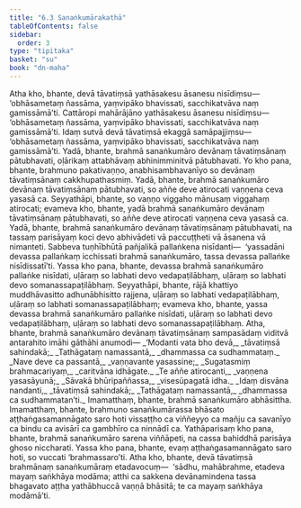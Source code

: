 ```yaml
---
title: "6.3 Sanaṅkumārakathā"
tableOfContents: false
sidebar:
  order: 3
type: "tipitaka"
basket: "su"
book: "dn-maha"
---
```



<DynamicBreadcrumb />

<Division number="300" book="dn-maha" bookNo="7" page="182">

<Paragraph number="667" book="dn-maha">
Atha kho, bhante, devā tāvatiṃsā yathāsakesu āsanesu nisīdiṃsu—  ‘obhāsametaṃ ñassāma, yaṃvipāko bhavissati, sacchikatvāva naṃ gamissāmā’ti. Cattāropi mahārājāno yathāsakesu āsanesu nisīdiṃsu—  ‘obhāsametaṃ ñassāma, yaṃvipāko bhavissati, sacchikatvāva naṃ gamissāmā’ti. Idaṃ sutvā devā tāvatiṃsā ekaggā samāpajjiṃsu—  ‘obhāsametaṃ ñassāma, yaṃvipāko bhavissati, sacchikatvāva naṃ gamissāmā’ti.
</Paragraph>

<Paragraph number="668" book="dn-maha">
Yadā, bhante, brahmā sanaṅkumāro devānaṃ tāvatiṃsānaṃ pātubhavati, oḷārikaṃ attabhāvaṃ abhinimminitvā pātubhavati. Yo kho pana, bhante, brahmuno pakativaṇṇo, anabhisambhavanīyo so devānaṃ tāvatiṃsānaṃ cakkhupathasmiṃ. Yadā, bhante, brahmā sanaṅkumāro devānaṃ tāvatiṃsānaṃ pātubhavati, so aññe deve atirocati vaṇṇena ceva yasasā ca. Seyyathāpi, bhante, so vaṇṇo viggaho mānusaṃ viggahaṃ atirocati; evameva kho, bhante, yadā brahmā sanaṅkumāro devānaṃ tāvatiṃsānaṃ pātubhavati, so aññe deve atirocati vaṇṇena ceva yasasā ca. Yadā, bhante, brahmā sanaṅkumāro devānaṃ tāvatiṃsānaṃ pātubhavati, na tassaṃ parisāyaṃ koci devo abhivādeti vā paccuṭṭheti vā āsanena vā nimanteti. Sabbeva tuṇhībhūtā pañjalikā pallaṅkena nisīdanti—  ‘yassadāni devassa pallaṅkaṃ icchissati brahmā sanaṅkumāro, tassa devassa pallaṅke nisīdissatī’ti. Yassa kho pana, bhante, devassa brahmā sanaṅkumāro pallaṅke nisīdati, uḷāraṃ so labhati devo vedapaṭilābhaṃ, uḷāraṃ so labhati devo somanassapaṭilābhaṃ. Seyyathāpi, bhante, rājā khattiyo muddhāvasitto adhunābhisitto rajjena, uḷāraṃ so labhati vedapaṭilābhaṃ, uḷāraṃ so labhati somanassapaṭilābhaṃ; evameva kho, bhante, yassa devassa brahmā sanaṅkumāro pallaṅke nisīdati, uḷāraṃ so labhati devo vedapaṭilābhaṃ, uḷāraṃ so labhati devo somanassapaṭilābhaṃ. Atha, bhante, brahmā sanaṅkumāro devānaṃ tāvatiṃsānaṃ sampasādaṃ viditvā antarahito imāhi gāthāhi anumodi—
</Paragraph>

<Paragraph number="669" type="verses" book="dn-maha">
_‘Modanti vata bho devā,_  
_tāvatiṃsā sahindakā;_  
_Tathāgataṃ namassantā,_  
_dhammassa ca sudhammataṃ._  

</Paragraph>

<Paragraph number="670" type="verses" book="dn-maha">
_Nave deve ca passantā,_  
_vaṇṇavante yasassine;_  
_Sugatasmiṃ brahmacariyaṃ,_  
_caritvāna idhāgate._  

</Paragraph>

<Paragraph number="671" type="verses" book="dn-maha">
_Te aññe atirocanti,_  
_vaṇṇena yasasāyunā;_  
_Sāvakā bhūripaññassa,_  
_visesūpagatā idha._  

</Paragraph>

<Paragraph number="672" type="verses" book="dn-maha">
_Idaṃ disvāna nandanti,_  
_tāvatiṃsā sahindakā;_  
_Tathāgataṃ namassantā,_  
_dhammassa ca sudhammatan’ti._  

</Paragraph>

</Division>
<Division number="301" book="dn-maha" bookNo="7" page="183">

<Paragraph number="673" book="dn-maha">
Imamatthaṃ, bhante, brahmā sanaṅkumāro abhāsittha. Imamatthaṃ, bhante, brahmuno sanaṅkumārassa bhāsato aṭṭhaṅgasamannāgato saro hoti vissaṭṭho ca viññeyyo ca mañju ca savanīyo ca bindu ca avisārī ca gambhīro ca ninnādī ca. Yathāparisaṃ kho pana, bhante, brahmā sanaṅkumāro sarena viññāpeti, na cassa bahiddhā parisāya ghoso niccharati. Yassa kho pana, bhante, evaṃ aṭṭhaṅgasamannāgato saro hoti, so vuccati ‘brahmassaro’ti. Atha kho, bhante, devā tāvatiṃsā brahmānaṃ sanaṅkumāraṃ etadavocuṃ—  ‘sādhu, mahābrahme, etadeva mayaṃ saṅkhāya modāma; atthi ca sakkena devānamindena tassa bhagavato aṭṭha yathābhuccā vaṇṇā bhāsitā; te ca mayaṃ saṅkhāya modāmā’ti.
</Paragraph>
</Division>